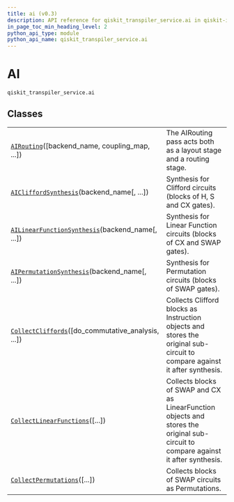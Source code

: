 ```yaml
---
title: ai (v0.3)
description: API reference for qiskit_transpiler_service.ai in qiskit-ibm-transpiler v0.3
in_page_toc_min_heading_level: 2
python_api_type: module
python_api_name: qiskit_transpiler_service.ai
---
```


<span id="ai-qiskit-transpiler-service-ai" />

<span id="module-qiskit_transpiler_service.ai" />

# AI

`qiskit_transpiler_service.ai`

## Classes

|                                                                                                                                                                          |                                                                                                                                     |
| ------------------------------------------------------------------------------------------------------------------------------------------------------------------------ | ----------------------------------------------------------------------------------------------------------------------------------- |
| [`AIRouting`](qiskit-transpiler-service-ai-ai-routing "qiskit_transpiler_service.ai.AIRouting")(\[backend\_name, coupling\_map, ...])                                    | The AIRouting pass acts both as a layout stage and a routing stage.                                                                 |
| [`AICliffordSynthesis`](qiskit-transpiler-service-ai-ai-clifford-synthesis "qiskit_transpiler_service.ai.AICliffordSynthesis")(backend\_name\[, ...])                    | Synthesis for Clifford circuits (blocks of H, S and CX gates).                                                                      |
| [`AILinearFunctionSynthesis`](qiskit-transpiler-service-ai-ai-linear-function-synthesis "qiskit_transpiler_service.ai.AILinearFunctionSynthesis")(backend\_name\[, ...]) | Synthesis for Linear Function circuits (blocks of CX and SWAP gates).                                                               |
| [`AIPermutationSynthesis`](qiskit-transpiler-service-ai-ai-permutation-synthesis "qiskit_transpiler_service.ai.AIPermutationSynthesis")(backend\_name\[, ...])           | Synthesis for Permutation circuits (blocks of SWAP gates).                                                                          |
| [`CollectCliffords`](qiskit-transpiler-service-ai-collect-cliffords "qiskit_transpiler_service.ai.CollectCliffords")(\[do\_commutative\_analysis, ...])                  | Collects Clifford blocks as Instruction objects and stores the original sub-circuit to compare against it after synthesis.          |
| [`CollectLinearFunctions`](qiskit-transpiler-service-ai-collect-linear-functions "qiskit_transpiler_service.ai.CollectLinearFunctions")(\[...])                          | Collects blocks of SWAP and CX as LinearFunction objects and stores the original sub-circuit to compare against it after synthesis. |
| [`CollectPermutations`](qiskit-transpiler-service-ai-collect-permutations "qiskit_transpiler_service.ai.CollectPermutations")(\[...])                                    | Collects blocks of SWAP circuits as Permutations.                                                                                   |

